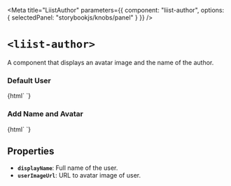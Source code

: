 
<Meta
  title="LiistAuthor"
  parameters={{
    component: "liist-author",
    options: { selectedPanel: "storybookjs/knobs/panel" }
  }}
/>

# `<liist-author>`

A component that displays an avatar image and the name of the author.

### Default User
<Preview>
  <Story name="default user">
    {html`
      <liist-author></liist-author>
    `}
  </Story>
</Preview>

### Add Name and Avatar
<Preview>
<Story name="user data">
  {html`
    <liist-author
      displayName="Thomas S."
      userImageUrl="https://avatars0.githubusercontent.com/u/44790691?s=460&u=2a44ea33f69d6cf02bc659381a70ea4fedf62ffb&v=4"
    ></liist-author>
  `}
</Story>
</Preview>

## Properties

- **`displayName`**: Full name of the user.
- **`userImageUrl`**: URL to avatar image of user.

